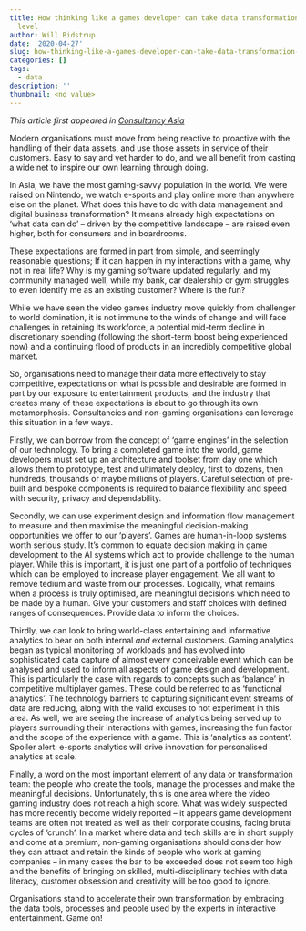 ```yaml
---
title: How thinking like a games developer can take data transformation to the next
  level
author: Will Bidstrup
date: '2020-04-27'
slug: how-thinking-like-a-games-developer-can-take-data-transformation-to-the-next-level
categories: []
tags:
  - data
description: ''
thumbnail: <no value>
---
```


*This article first appeared in [Consultancy Asia](https://www.consultancy.asia/news/3170/how-thinking-like-a-games-developer-can-take-data-transformation-to-the-next-level)*  

Modern organisations must move from being reactive to proactive with the handling of their data assets, and use those assets in service of their customers. Easy to say and yet harder to do, and we all benefit from casting a wide net to inspire our own learning through doing.  

In Asia, we have the most gaming-savvy population in the world. We were raised on Nintendo, we watch e-sports and play online more than anywhere else on the planet. What does this have to do with data management and digital business transformation? It means already high expectations on ‘what data can do’ – driven by the competitive landscape – are raised even higher, both for consumers and in boardrooms. 

These expectations are formed in part from simple, and seemingly reasonable questions; If it can happen in my interactions with a game, why not in real life? Why is my gaming software updated regularly, and my community managed well, while my bank, car dealership or gym struggles to even identify me as an existing customer? Where is the fun?  

While we have seen the video games industry move quickly from challenger to world domination, it is not immune to the winds of change and will face challenges in retaining its workforce, a potential mid-term decline in discretionary spending (following the short-term boost being experienced now) and a continuing flood of products in an incredibly competitive global market.  

So, organisations need to manage their data more effectively to stay competitive, expectations on what is possible and desirable are formed in part by our exposure to entertainment products, and the industry that creates many of these expectations is about to go through its own metamorphosis. Consultancies and non-gaming organisations can leverage this situation in a few ways.  

Firstly, we can borrow from the concept of ‘game engines’ in the selection of our technology. To bring a completed game into the world, game developers must set up an architecture and toolset from day one which allows them to prototype, test and ultimately deploy, first to dozens, then hundreds, thousands or maybe millions of players. Careful selection of pre-built and bespoke components is required to balance flexibility and speed with security, privacy and dependability.  

Secondly, we can use experiment design and information flow management to measure and then maximise the meaningful decision-making opportunities we offer to our ‘players’. Games are human-in-loop systems worth serious study. It’s common to equate decision making in game development to the AI systems which act to provide challenge to the human player.
While this is important, it is just one part of a portfolio of techniques which can be employed to increase player engagement. We all want to remove tedium and waste from our processes. Logically, what remains when a process is truly optimised, are meaningful decisions which need to be made by a human. Give your customers and staff choices with defined ranges of consequences. Provide data to inform the choices.  

Thirdly, we can look to bring world-class entertaining and informative analytics to bear on both internal *and* external customers. Gaming analytics began as typical monitoring of workloads and has evolved into sophisticated data capture of almost every conceivable event which can be analysed and used to inform all aspects of game design and development. This is particularly the case with regards to concepts such as ‘balance’ in competitive multiplayer games. These could be referred to as ‘functional analytics’.
The technology barriers to capturing significant event streams of data are reducing, along with the valid excuses to not experiment in this area. As well, we are seeing the increase of analytics being served up to players surrounding their interactions with games, increasing the fun factor and the scope of the experience with a game. This is ‘analytics as content’. Spoiler alert: e-sports analytics will drive innovation for personalised analytics at scale.  

Finally, a word on the most important element of any data or transformation team: the people who create the tools, manage the processes and make the meaningful decisions.
Unfortunately, this is one area where the video gaming industry does not reach a high score. What was widely suspected has more recently become widely reported – it appears game development teams are often not treated as well as their corporate cousins, facing brutal cycles of ‘crunch’. In a market where data and tech skills are in short supply and come at a premium, non-gaming organisations should consider how they can attract and retain the kinds of people who work at gaming companies – in many cases the bar to be exceeded does not seem too high and the benefits of bringing on skilled, multi-disciplinary techies with data literacy, customer obsession and creativity will be too good to ignore.  

Organisations stand to accelerate their own transformation by embracing the data tools, processes and people used by the experts in interactive entertainment. Game on!